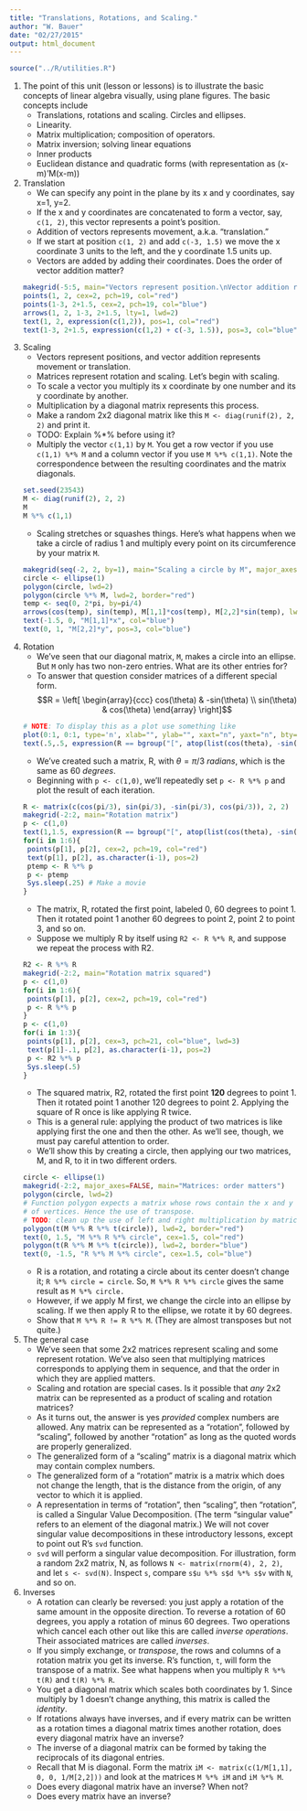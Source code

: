 ```yaml
---
title: "Translations, Rotations, and Scaling."
author: "W. Bauer"
date: "02/27/2015"
output: html_document
---
```

```r
source("../R/utilities.R")
```

1. The point of this unit (lesson or lessons) is to illustrate the basic concepts of linear algebra visually, using plane figures. The basic concepts include
    + Translations, rotations and scaling. Circles and ellipses.
    + Linearity.
    + Matrix multiplication; composition of operators.
    + Matrix inversion; solving linear equations
    + Inner products
    + Euclidean distance and quadratic forms (with representation as (x-m)'M(x-m))

2. Translation
    + We can specify any point in the plane by its x and y coordinates, say x=1, y=2.
    + If the x and y coordinates are concatenated to form a vector, say, `c(1, 2)`, this vector represents a point's position.
    + Addition of vectors represents movement, a.k.a. "translation."
    + If we start at position `c(1, 2)` and add `c(-3, 1.5)` we move the x coordinate 3 units to the left, and the y coordinate 1.5 units up.
    + Vectors are added by adding their coordinates. Does the order of vector addition matter?
```r
makegrid(-5:5, main="Vectors represent position.\nVector addition represents movement.", xlab="", ylab="")
points(1, 2, cex=2, pch=19, col="red")
points(1-3, 2+1.5, cex=2, pch=19, col="blue")
arrows(1, 2, 1-3, 2+1.5, lty=1, lwd=2)
text(1, 2, expression(c(1,2)), pos=1, col="red")
text(1-3, 2+1.5, expression(c(1,2) + c(-3, 1.5)), pos=3, col="blue")
```

3. Scaling
    + Vectors represent positions, and vector addition represents movement or translation.
    + Matrices represent rotation and scaling. Let's begin with scaling.
    + To scale a vector you multiply its x coordinate by one number and its y coordinate by another.
    + Multiplication by a diagonal matrix represents this process.
    + Make a random 2x2 diagonal matrix like this `M <- diag(runif(2), 2, 2)` and print it.
    + TODO: Explain %*% before using it?
    + Multiply the vector `c(1,1)` by `M`. You get a row vector if you use `c(1,1) %*% M` and a column vector if you use `M %*% c(1,1)`. Note the correspondence between the resulting coordinates and the matrix diagonals.
    ```r
set.seed(23543)
M <- diag(runif(2), 2, 2)
M
M %*% c(1,1)
```
    + Scaling stretches or squashes things. Here's what happens when we take a circle of radius 1 and multiply every point on its circumference by your matrix `M`.
    ```r
makegrid(seq(-2, 2, by=1), main="Scaling a circle by M", major_axes=FALSE)
circle <- ellipse(1)
polygon(circle, lwd=2)
polygon(circle %*% M, lwd=2, border="red")
temp <- seq(0, 2*pi, by=pi/4)
arrows(cos(temp), sin(temp), M[1,1]*cos(temp), M[2,2]*sin(temp), lwd=2, col="blue")
text(-1.5, 0, "M[1,1]*x", col="blue")
text(0, 1, "M[2,2]*y", pos=3, col="blue")
```

4. Rotation
    + We've seen that our diagonal matrix, `M`,  makes a circle into an ellipse. But `M` only has two non-zero entries. What are its other entries for?
    + To answer that question consider matrices of a different special form.
    $$R = \left[ \begin{array}{ccc}
    cos(\theta) & -sin(\theta) \\
    sin(\theta) & cos(\theta) \end{array} \right]$$
    ```r
    # NOTE: To display this as a plot use something like
plot(0:1, 0:1, type='n', xlab="", ylab="", xaxt="n", yaxt="n", bty="n")
text(.5,.5, expression(R == bgroup("[", atop(list(cos(theta), -sin(theta)), list(sin(theta), cos(theta))),"]")), cex=3)
```
    + We've created such a matrix, R, with $\theta = \pi/3 \: radians$, which is the same as $60 \: degrees.$
    + Beginning with `p <- c(1,0)`, we'll repeatedly set `p <- R %*% p` and plot the result of each iteration.
    ```r
R <- matrix(c(cos(pi/3), sin(pi/3), -sin(pi/3), cos(pi/3)), 2, 2)
makegrid(-2:2, main="Rotation matrix")
p <- c(1,0)
text(1,1.5, expression(R == bgroup("[", atop(list(cos(theta), -sin(theta)), list(sin(theta), cos(theta))),"]")), cex=1)
for(i in 1:6){
  points(p[1], p[2], cex=2, pch=19, col="red")
  text(p[1], p[2], as.character(i-1), pos=2)
  ptemp <- R %*% p
  p <- ptemp
  Sys.sleep(.25) # Make a movie
}
```
    + The matrix, R, rotated the first point, labeled 0, 60 degrees to point 1. Then it rotated point 1 another 60 degrees to point 2, point 2 to point 3, and so on.
    + Suppose we multiply R by itself using `R2 <- R %*% R`, and suppose we repeat the process with R2.
    ```r
R2 <- R %*% R
makegrid(-2:2, main="Rotation matrix squared")
p <- c(1,0)
for(i in 1:6){
  points(p[1], p[2], cex=2, pch=19, col="red")
  p <- R %*% p
}
p <- c(1,0)
for(i in 1:3){
  points(p[1], p[2], cex=3, pch=21, col="blue", lwd=3)
  text(p[1]-.1, p[2], as.character(i-1), pos=2)
  p <- R2 %*% p
  Sys.sleep(.5)
}
```
    + The squared matrix, R2, rotated the first point **120** degrees to point 1. Then it rotated point 1 another 120 degrees to point 2. Applying the square of R once is like applying R twice.
    + This is a general rule: applying the product of two matrices is like applying first the one and then the other. As we'll see, though, we must pay careful attention to order.
    + We'll show this by creating a circle, then applying our two matrices, M, and R, to it in two different orders.
    ```r
circle <- ellipse(1)
makegrid(-2:2, major_axes=FALSE, main="Matrices: order matters")
polygon(circle, lwd=2)
# Function polygon expects a matrix whose rows contain the x and y coordinates
# of vertices. Hence the use of transpose.
# TODO: clean up the use of left and right multiplication by matrices.
polygon(t(M %*% R %*% t(circle)), lwd=2, border="red")
text(0, 1.5, "M %*% R %*% circle", cex=1.5, col="red")
polygon(t(R %*% M %*% t(circle)), lwd=2, border="blue")
text(0, -1.5, "R %*% M %*% circle", cex=1.5, col="blue")
```
    + R is a rotation, and rotating a circle about its center doesn't change it; `R %*% circle = circle`. So, `M %*% R %*% circle` gives the same result as `M %*% circle.`
    + However, if we apply M first, we change the circle into an ellipse by scaling. If we then apply R to the ellipse, we rotate it by 60 degrees.
    + Show that `M %*% R != R %*% M`. (They are almost transposes but not quite.)

5. The general case
    + We've seen that some 2x2 matrices represent scaling and some represent rotation. We've also seen that multiplying matrices corresponds to applying them in sequence, and that the order in which they are applied matters.
    + Scaling and rotation are special cases. Is it possible that *any* 2x2 matrix can be represented as a product of scaling and rotation matrices?
    + As it turns out, the answer is yes *provided* complex numbers are allowed. Any matrix can be represented as a "rotation", followed by "scaling", followed by another "rotation" as long as the quoted words are properly generalized.
    + The generalized form of a "scaling" matrix is a diagonal matrix which may contain complex numbers.
    + The generalized form of a "rotation" matrix is a matrix which does not change the length, that is the distance from the origin, of any vector to which it is applied. 
    + A representation in terms of "rotation", then "scaling", then "rotation", is called a Singular Value Decomposition. (The term "singular value" refers to an element of the diagonal matrix.) We will not cover singular value decompositions in these introductory lessons, except to point out R's `svd` function.
    + `svd` will perform a singular value decomposition. For illustration, form a random 2x2 matrix, N, as follows `N <- matrix(rnorm(4), 2, 2)`, and let `s <- svd(N)`. Inspect `s`, compare `s$u %*% s$d %*% s$v` with `N`, and so on.

6. Inverses
    + A rotation can clearly be reversed: you just apply a rotation of the same amount in the opposite direction. To reverse a rotation of 60 degrees, you apply a rotation of minus 60 degrees. Two operations which cancel each other out like this are called *inverse operations*. Their associated matrices are called *inverses*.
    + If you simply exchange, or *transpose*, the rows and columns of a rotation matrix you get its inverse. R's function, `t`, will form the transpose of a matrix. See what happens when you multiply `R %*% t(R)` and `t(R) %*% R`.
    + You get a diagonal matrix which scales both coordinates by 1. Since multiply by 1 doesn't change anything, this matrix is called the *identity*.
    + If rotations always have inverses, and if every matrix can be written as a rotation times a diagonal matrix times another rotation, does every diagonal matrix have an inverse?
    + The inverse of a diagonal matrix can be formed by taking the reciprocals of its diagonal entries.
    + Recall that M is diagonal. Form the matrix `iM <- matrix(c(1/M[1,1], 0, 0, 1/M[2,2]))` and look at the matrices `M %*% iM` and `iM %*% M`.
    + Does every diagonal matrix have an inverse? When not?
    + Does every matrix have an inverse?
